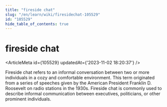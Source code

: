```yaml
---
title: "fireside chat"
slug: "/en/learn/wiki/firesidechat-105529"
id: "105529"
hide_table_of_contents: true
---
```



# fireside chat

<ArticleMeta id={105529} updatedAt={'2023-11-02 18:20:37'} />
<div className='border-solid border-b border-t-0 my-4 border-[var(--ifm-color-gray-300)]' />

Fireside chat refers to an informal conversation between two or more individuals in a cozy and comfortable environment. This term originated from a series of speeches given by the American President Franklin D. Roosevelt on radio stations in the 1930s. Fireside chat is commonly used to describe informal communication between executives, politicians, or other prominent individuals.
